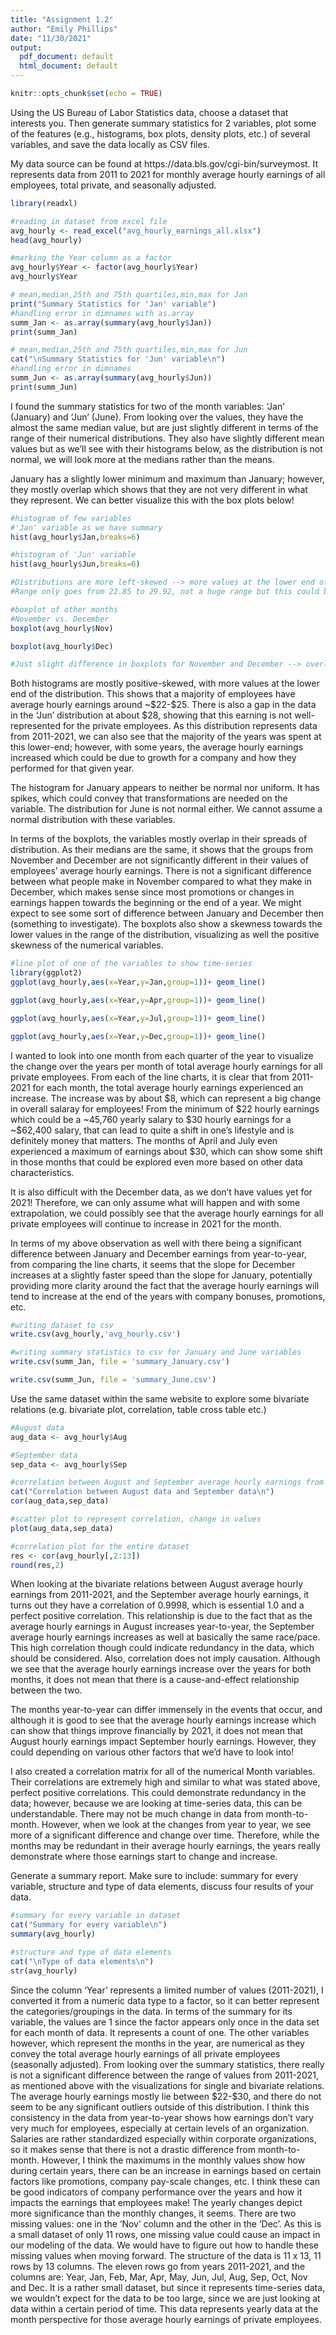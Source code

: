 ```yaml
---
title: "Assignment 1.2"
author: "Emily Phillips"
date: "11/30/2021"
output:
  pdf_document: default
  html_document: default
---
```


```r
knitr::opts_chunk$set(echo = TRUE)
```

Using the US Bureau of Labor Statistics data, choose a dataset that interests you. Then generate summary statistics for 2 variables, plot some of the features (e.g., histograms, box plots, density plots, etc.) of several variables, and save the data locally as CSV files.



My data source can be found at https://data.bls.gov/cgi-bin/surveymost. It represents data from 2011 to 2021 for monthly average hourly earnings of all employees, total private, and seasonally adjusted.

```r
library(readxl)

#reading in dataset from excel file
avg_hourly <- read_excel("avg_hourly_earnings_all.xlsx")
head(avg_hourly)

#marking the Year column as a factor
avg_hourly$Year <- factor(avg_hourly$Year)
avg_hourly$Year
```

```r
# mean,median,25th and 75th quartiles,min,max for Jan
print("Summary Statistics for 'Jan' variable")
#handling error in dimnames with as.array
summ_Jan <- as.array(summary(avg_hourly$Jan))
print(summ_Jan)

# mean,median,25th and 75th quartiles,min,max for Jun
cat("\nSummary Statistics for 'Jun' variable\n")
#handling error in dimnames
summ_Jun <- as.array(summary(avg_hourly$Jun))
print(summ_Jun)
```
I found the summary statistics for two of the month variables: 'Jan' (January) and 'Jun' (June). From looking over the values, they have the almost the same median value, but are just slightly different in terms of the range of their numerical distributions. They also have slightly different mean values but as we'll see with their histograms below, as the distribution is not normal, we will look more at the medians rather than the means. 

January has a slightly lower minimum and maximum than January; however, they mostly overlap which shows that they are not very different in what they represent. We can better visualize this with the box plots below!


```r
#histogram of few variables
#'Jan' variable as we have summary
hist(avg_hourly$Jan,breaks=6)

#histogram of 'Jun' variable
hist(avg_hourly$Jun,breaks=6)

#Distributions are more left-skewed --> more values at the lower end of the scale, lower average hourly earnings per month for all employees
#Range only goes from 22.85 to 29.92, not a huge range but this could be standard for salaries depending on the level of the surveyed employees

#boxplot of other months
#November vs. December
boxplot(avg_hourly$Nov)

boxplot(avg_hourly$Dec)

#Just slight difference in boxplots for November and December --> overlap in central 50% --> not a significant difference between the two groups
```
Both histograms are mostly positive-skewed, with more values at the lower end of the distribution. This shows that a majority of employees have average hourly earnings around ~$22-$25. There is also a gap in the data in the 'Jun' distribution at about $28, showing that this earning is not well-represented for the private employees. As this distribution represents data from 2011-2021, we can also see that the majority of the years was spent at this lower-end; however, with some years, the average hourly earnings increased which could be due to growth for a company and how they performed for that given year. 

The histogram for January appears to neither be normal nor uniform. It has spikes, which could convey that transformations are needed on the variable. The distribution for June is not normal either. We cannot assume a normal distribution with these variables. 

In terms of the boxplots, the variables mostly overlap in their spreads of distribution. As their medians are the same, it shows that the groups from November and December are not significantly different in their values of employees' average hourly earnings. There is not a significant difference between what people make in November compared to what they make in December, which makes sense since most promotions or changes in earnings happen towards the beginning or the end of a year. We might expect to see some sort of difference between January and December then (something to investigate). The boxplots also show a skewness towards the lower values in the range of the distribution, visualizing as well the positive skewness of the numerical variables.

```r
#line plot of one of the variables to show time-series
library(ggplot2)
ggplot(avg_hourly,aes(x=Year,y=Jan,group=1))+ geom_line()

ggplot(avg_hourly,aes(x=Year,y=Apr,group=1))+ geom_line()

ggplot(avg_hourly,aes(x=Year,y=Jul,group=1))+ geom_line()

ggplot(avg_hourly,aes(x=Year,y=Dec,group=1))+ geom_line()
```


I wanted to look into one month from each quarter of the year to visualize the change over the years per month of total average hourly earnings for all private employees. From each of the line charts, it is clear that from 2011-2021 for each month, the total average hourly earnings experienced an increase. The increase was by about $8, which can represent a big change in overall salaray for employees! From the minimum of $22 hourly earnings which could be a ~45,760 yearly salary to $30 hourly earnings for a ~$62,400 salary, that can lead to quite a shift in one's lifestyle and is definitely money that matters. The months of April and July even experienced a maximum of earnings about $30, which can show some shift in those months that could be explored even more based on other data characteristics. 

It is also difficult with the December data, as we don't have values yet for 2021! Therefore, we can only assume what will happen and with some extrapolation, we could possibly see that the average hourly earnings for all private employees will continue to increase in 2021 for the month.

In terms of my above observation as well with there being a significant difference between January and December earnings from year-to-year, from comparing the line charts, it seems that the slope for December increases at a slightly faster speed than the slope for January, potentially providing more clarity around the fact that the average hourly earnings will tend to increase at the end of the years with company bonuses, promotions, etc. 

```r
#writing dataset to csv
write.csv(avg_hourly,'avg_hourly.csv')

#writing summary statistics to csv for January and June variables
write.csv(summ_Jan, file = 'summary_January.csv')

write.csv(summ_Jun, file = 'summary_June.csv')
```

Use the same dataset within the same website to explore some bivariate relations (e.g. bivariate plot, correlation, table cross table etc.)

```r
#August data
aug_data <- avg_hourly$Aug

#September data
sep_data <- avg_hourly$Sep

#correlation between August and September average hourly earnings from 2011-2016
cat("Correlation between August data and September data\n")
cor(aug_data,sep_data)

#scatter plot to represent correlation, change in values
plot(aug_data,sep_data)
```
```r
#correlation plot for the entire dataset
res <- cor(avg_hourly[,2:13])
round(res,2)
```

When looking at the bivariate relations between August average hourly earnings from 2011-2021, and the September average hourly earnings, it turns out they have a correlation of 0.9998, which is essential 1.0 and a perfect positive correlation. This relationship is due to the fact that as the average hourly earnings in August increases year-to-year, the September average hourly earnings increases as well at basically the same race/pace. This high correlation though could indicate redundancy in the data, which should be considered. Also, correlation does not imply causation. Although we see that the average hourly earnings increase over the years for both months, it does not mean that there is a cause-and-effect relationship between the two. 

The months year-to-year can differ immensely in the events that occur, and although it is good to see that the average hourly earnings increase which can show that things improve financially by 2021, it does not mean that August hourly earnings impact September hourly earnings. However, they could depending on various other factors that we'd have to look into!

I also created a correlation matrix for all of the numerical Month variables. Their correlations are extremely high and similar to what was stated above, perfect positive correlations. This could demonstrate redundancy in the data; however, because we are looking at time-series data, this can be understandable. There may not be much change in data from month-to-month. However, when we look at the changes from year to year, we see more of a significant difference and change over time. Therefore, while the months may be redundant in their average hourly earnings, the years really demonstrate where those earnings start to change and increase. 

Generate a summary report. Make sure to include: summary for every variable, structure and type of data elements, discuss four results of your data.

```r

#summary for every variable in dataset
cat("Summary for every variable\n")
summary(avg_hourly)

#structure and type of data elements
cat("\nType of data elements\n")
str(avg_hourly)
```

Since the column 'Year' represents a limited number of values (2011-2021), I converted it from a numeric data type to a factor, so it can better represent the categories/groupings in the data. In terms of the summary for its variable, the values are 1 since the factor appears only once in the data set for each month of data. It represents a count of one. 
The other variables however, which represent the months in the year, are numerical as they convey the total average hourly earnings of all private employees (seasonally adjusted). From looking over the summary statistics, there really is not a significant difference between the range of values from 2011-2021, as mentioned above with the visualizations for single and bivariate relations. The average hourly earnings mostly lie between $22-$30, and there do not seem to be any significant outliers outside of this distribution. I think this consistency in the data from year-to-year shows how earnings don't vary very much for employees, especially at certain levels of an organization. Salaries are rather standardized especially within corporate organizations, so it makes sense that there is not a drastic difference from month-to-month. However, I think the maximums in the monthly values show how during certain years, there can be an increase in earnings based on certain factors like promotions, company pay-scale changes, etc. I think these can be good indicators of company performance over the years and how it impacts the earnings that employees make! The yearly changes depict more significance than the monthly changes, it seems. 
There are two missing values: one in the 'Nov' column and the other in the 'Dec'. As this is a small dataset of only 11 rows, one missing value could cause an impact in our modeling of the data. We would have to figure out how to handle these missing values when moving forward. 
The structure of the data is 11 x 13, 11 rows by 13 columns. The eleven rows go from years 2011-2021, and the columns are: Year, Jan, Feb, Mar, Apr, May, Jun, Jul, Aug, Sep, Oct, Nov and Dec. It is a rather small dataset, but since it represents time-series data, we wouldn't expect for the data to be too large, since we are just looking at data within a certain period of time. This data represents yearly data at the month perspective for those average hourly earnings of private employees. 
